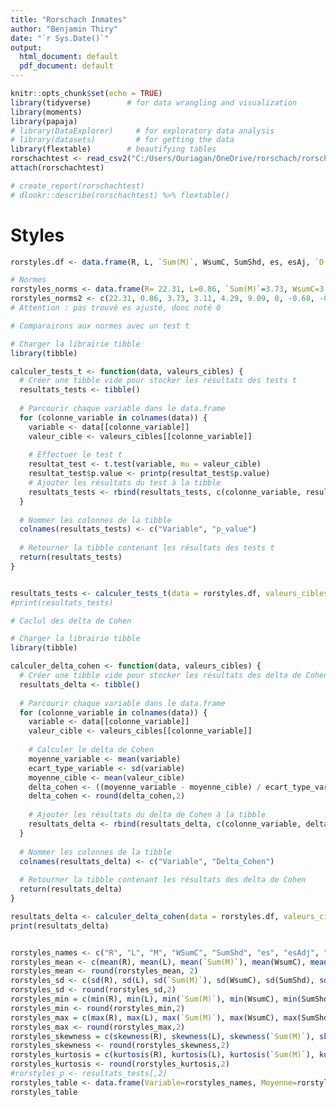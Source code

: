 ---
title: "Rorschach Inmates"
author: "Benjamin Thiry"
date: "`r Sys.Date()`"
output:
  html_document: default
  pdf_document: default
---

```{r setup, include=FALSE}
knitr::opts_chunk$set(echo = TRUE)
library(tidyverse)        # for data wrangling and visualization
library(moments)
library(papaja)
# library(DataExplorer)     # for exploratory data analysis
# library(datasets)         # for getting the data
library(flextable)        # beautifying tables
rorschachtest <- read_csv2("C:/Users/Ouriagan/OneDrive/rorschach/rorschachtest.csv")
attach(rorschachtest)
```

```{r}
# create_report(rorschachtest)
# dlookr::describe(rorschachtest) %>% flextable()
```

# Styles

```{r}
rorstyles.df <- data.frame(R, L, `Sum(M)`, WsumC, SumShd, es, esAj, `D score`, Daj, EA, `Sum(FM)`, `Sum(m')`, `Sum(C')`, `Sum(Y)`, `Sum(T)`, `Sum(V)`)

# Normes
rorstyles_norms <- data.frame(R= 22.31, L=0.86, `Sum(M)`=3.73, WsumC=3.11, SumShd=4.29, es=9.09, esAj=0, `D score`=-0.68, Daj=-0.20, EA=6.84, `Sum(FM)`=3.37, `Sum(m')`=1.50, `Sum(C')`=1.75, `Sum(Y)`=1.34, `Sum(T)`=0.65, `Sum(V)`=0.52)
rorstyles_norms2 <- c(22.31, 0.86, 3.73, 3.11, 4.29, 9.09, 0, -0.68, -0.20, 6.84, 3.37, 1.50, 1.75, 1.34, 0.65, 0.52)
# Attention : pas trouvé es ajusté, donc noté 0

# Comparairons aux normes avec un test t

# Charger la librairie tibble
library(tibble)

calculer_tests_t <- function(data, valeurs_cibles) {
  # Créer une tibble vide pour stocker les résultats des tests t
  resultats_tests <- tibble()
  
  # Parcourir chaque variable dans le data.frame
  for (colonne_variable in colnames(data)) {
    variable <- data[[colonne_variable]]
    valeur_cible <- valeurs_cibles[[colonne_variable]]
    
    # Effectuer le test t
    resultat_test <- t.test(variable, mu = valeur_cible)
    resultat_test$p.value <- printp(resultat_test$p.value)
    # Ajouter les résultats du test à la tibble
    resultats_tests <- rbind(resultats_tests, c(colonne_variable, resultat_test$p.value))
  }
  
  # Nommer les colonnes de la tibble
  colnames(resultats_tests) <- c("Variable", "p_value")
  
  # Retourner la tibble contenant les résultats des tests t
  return(resultats_tests)
}


resultats_tests <- calculer_tests_t(data = rorstyles.df, valeurs_cibles = rorstyles_norms)
#print(resultats_tests)

# Caclul des delta de Cohen

# Charger la librairie tibble
library(tibble)

calculer_delta_cohen <- function(data, valeurs_cibles) {
  # Créer une tibble vide pour stocker les résultats des delta de Cohen
  resultats_delta <- tibble()
  
  # Parcourir chaque variable dans le data.frame
  for (colonne_variable in colnames(data)) {
    variable <- data[[colonne_variable]]
    valeur_cible <- valeurs_cibles[[colonne_variable]]
    
    # Calculer le delta de Cohen
    moyenne_variable <- mean(variable)
    ecart_type_variable <- sd(variable)
    moyenne_cible <- mean(valeur_cible)
    delta_cohen <- ((moyenne_variable - moyenne_cible) / ecart_type_variable)
    delta_cohen <- round(delta_cohen,2)
    
    # Ajouter les résultats du delta de Cohen à la tibble
    resultats_delta <- rbind(resultats_delta, c(colonne_variable, delta_cohen))
  }
  
  # Nommer les colonnes de la tibble
  colnames(resultats_delta) <- c("Variable", "Delta_Cohen")
  
  # Retourner la tibble contenant les résultats des delta de Cohen
  return(resultats_delta)
}

resultats_delta <- calculer_delta_cohen(data = rorstyles.df, valeurs_cibles = rorstyles_norms)
print(resultats_delta)


rorstyles_names <- c("R", "L", "M", "WSumC", "SumShd", "es", "esAdj", "D", "Dadj",  "EA", "FM", "m", "SumC'", "Y", "T", "V")
rorstyles_mean <- c(mean(R), mean(L), mean(`Sum(M)`), mean(WsumC), mean(SumShd), mean(es), mean(esAj), mean(`D score`), mean(Daj),  mean(EA), mean(`Sum(FM)`), mean(`Sum(m')`), mean(`Sum(C')`), mean(`Sum(Y)`), mean(`Sum(T)`), mean(`Sum(V)`))
rorstyles_mean <- round(rorstyles_mean, 2)
rorstyles_sd <- c(sd(R), sd(L), sd(`Sum(M)`), sd(WsumC), sd(SumShd), sd(es), sd(esAj), sd(`D score`), sd(Daj),  sd(EA), sd(`Sum(FM)`), sd(`Sum(m')`), sd(`Sum(C')`), sd(`Sum(Y)`), sd(`Sum(T)`), sd(`Sum(V)`))
rorstyles_sd <- round(rorstyles_sd,2)
rorstyles_min = c(min(R), min(L), min(`Sum(M)`), min(WsumC), min(SumShd), min(es), min(esAj), min(`D score`), min(Daj),  min(EA), min(`Sum(FM)`), min(`Sum(m')`), min(`Sum(C')`), min(`Sum(Y)`), min(`Sum(T)`), min(`Sum(V)`))
rorstyles_min <- round(rorstyles_min,2)
rorstyles_max = c(max(R), max(L), max(`Sum(M)`), max(WsumC), max(SumShd), max(es), max(esAj), max(`D score`), max(Daj),  max(EA), max(`Sum(FM)`), max(`Sum(m')`), max(`Sum(C')`), max(`Sum(Y)`), max(`Sum(T)`), max(`Sum(V)`))
rorstyles_max <- round(rorstyles_max,2)
rorstyles_skewness = c(skewness(R), skewness(L), skewness(`Sum(M)`), skewness(WsumC), skewness(SumShd), skewness(es), skewness(esAj), skewness(`D score`), skewness(Daj),  skewness(EA), skewness(`Sum(FM)`), skewness(`Sum(m')`), skewness(`Sum(C')`), skewness(`Sum(Y)`), skewness(`Sum(T)`), skewness(`Sum(V)`))
rorstyles_skewness <- round(rorstyles_skewness,2)
rorstyles_kurtosis = c(kurtosis(R), kurtosis(L), kurtosis(`Sum(M)`), kurtosis(WsumC), kurtosis(SumShd), kurtosis(es), kurtosis(esAj), kurtosis(`D score`), kurtosis(Daj),  kurtosis(EA), kurtosis(`Sum(FM)`), kurtosis(`Sum(m')`), kurtosis(`Sum(C')`), kurtosis(`Sum(Y)`), kurtosis(`Sum(T)`), kurtosis(`Sum(V)`))
rorstyles_kurtosis <- round(rorstyles_kurtosis,2)
#rorstyles_p <- resultats_tests[,2]
rorstyles_table <- data.frame(Variable=rorstyles_names, Moyenne=rorstyles_mean, ET=rorstyles_sd, Min=rorstyles_min, Max = rorstyles_max, Skewness=rorstyles_skewness, Kurtosis=rorstyles_kurtosis, Norms=rorstyles_norms2, p=resultats_tests[,2], d=resultats_delta[,2])
rorstyles_table
```


